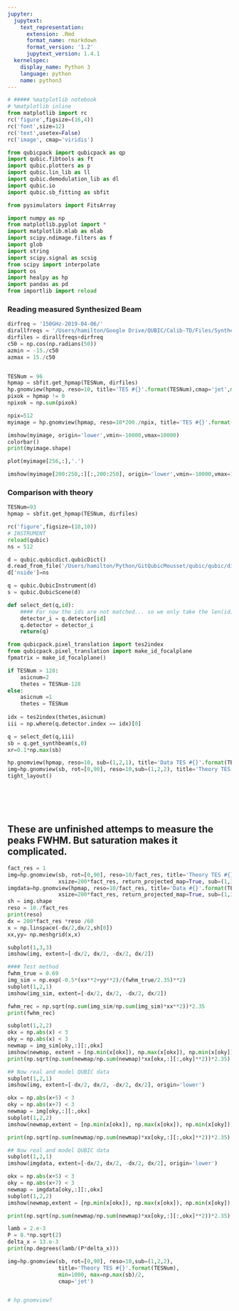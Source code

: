 ```yaml
---
jupyter:
  jupytext:
    text_representation:
      extension: .Rmd
      format_name: rmarkdown
      format_version: '1.2'
      jupytext_version: 1.4.1
  kernelspec:
    display_name: Python 3
    language: python
    name: python3
---
```


```python
# ##### %matplotlib notebook
# %matplotlib inline
from matplotlib import rc
rc('figure',figsize=(16,4))
rc('font',size=12)
rc('text',usetex=False)
rc('image', cmap='viridis')

from qubicpack import qubicpack as qp
import qubic.fibtools as ft
import qubic.plotters as p
import qubic.lin_lib as ll
import qubic.demodulation_lib as dl
import qubic.io
import qubic.sb_fitting as sbfit

from pysimulators import FitsArray

import numpy as np
from matplotlib.pyplot import *
import matplotlib.mlab as mlab
import scipy.ndimage.filters as f
import glob
import string
import scipy.signal as scsig
from scipy import interpolate
import os
import healpy as hp
import pandas as pd
from importlib import reload

```

### Reading measured Synthesized Beam

```python
dirfreq = '150GHz-2019-04-06/'
dirallfreqs = '/Users/hamilton/Google Drive/QUBIC/Calib-TD/Files/Synthesized Beams/Synthesized_Beams_Files/'
dirfiles = dirallfreqs+dirfreq
c50 = np.cos(np.radians(50))
azmin = -15./c50
azmax = 15./c50


TESNum = 96
hpmap = sbfit.get_hpmap(TESNum, dirfiles)
hp.gnomview(hpmap, reso=10, title='TES #{}'.format(TESNum),cmap='jet',max=np.max(hpmap)/5,min=0)
pixok = hpmap != 0
npixok = np.sum(pixok)
```

```python
npix=512
myimage = hp.gnomview(hpmap, reso=10*200./npix, title='TES #{}'.format(TESNum),cmap='jet',max=np.max(hpmap)/5,min=0, return_projected_map=True,xsize=npix)
```

```python
imshow(myimage, origin='lower',vmin=-10000,vmax=10000)
colorbar()
print(myimage.shape)
```

```python
plot(myimage[256,:],'.')
```

```python
imshow(myimage[200:250,:][:,200:250], origin='lower',vmin=-10000,vmax=10000)

```

### Comparison with theory

```python
TESNum=93
hpmap = sbfit.get_hpmap(TESNum, dirfiles)

rc('figure',figsize=(10,10))
# INSTRUMENT
reload(qubic)
ns = 512

d = qubic.qubicdict.qubicDict()
d.read_from_file('/Users/hamilton/Python/GitQubicMousset/qubic/qubic/dicts/global_source_oneDet.dict')
d['nside']=ns

q = qubic.QubicInstrument(d)
s = qubic.QubicScene(d)

def select_det(q,id):
    #### For now the ids are not matched... so we only take the len(id) first detectors...
    detector_i = q.detector[id]
    q.detector = detector_i
    return(q)

from qubicpack.pixel_translation import tes2index
from qubicpack.pixel_translation import make_id_focalplane
fpmatrix = make_id_focalplane()

if TESNum > 128: 
    asicnum=2
    thetes = TESNum-128
else:
    asicnum =1
    thetes = TESNum
    
idx = tes2index(thetes,asicnum)
iii = np.where(q.detector.index == idx)[0]

q = select_det(q,iii)
sb = q.get_synthbeam(s,0)
xr=0.1*np.max(sb)

hp.gnomview(hpmap, reso=10, sub=(1,2,1), title='Data TES #{}'.format(TESNum))
img=hp.gnomview(sb, rot=[0,90], reso=10,sub=(1,2,2), title='Theory TES #{}'.format(TESNum))
tight_layout()
```

```python

```

```python

```

```python

```

```python

```

```python

```

## These are unfinished attemps to measure the peaks FWHM. But saturation makes it complicated.

```python
fact_res = 1
img=hp.gnomview(sb, rot=[0,90], reso=10/fact_res, title='Theory TES #{}'.format(TESNum), 
                xsize=200*fact_res, return_projected_map=True, sub=(1,3,1))
imgdata=hp.gnomview(hpmap, reso=10/fact_res, title='Data #{}'.format(TESNum), 
                xsize=200*fact_res, return_projected_map=True, sub=(1,3,2))
sh = img.shape
reso = 10./fact_res
print(reso)
dx = 200*fact_res *reso /60
x = np.linspace(-dx/2,dx/2,sh[0])
xx,yy= np.meshgrid(x,x)

subplot(1,3,3)
imshow(img, extent=[-dx/2, dx/2, -dx/2, dx/2])

```

```python
#### Test method
fwhm_true = 0.69
img_sim = np.exp(-0.5*(xx**2+yy**2)/(fwhm_true/2.35)**2)
subplot(1,2,1)
imshow(img_sim, extent=[-dx/2, dx/2, -dx/2, dx/2])

fwhm_rec = np.sqrt(np.sum(img_sim/np.sum(img_sim)*xx**2))*2.35
print(fwhm_rec)

subplot(1,2,2)
okx = np.abs(x) < 3
oky = np.abs(x) < 3
newmap = img_sim[oky,:][:,okx]
imshow(newmap, extent = [np.min(x[okx]), np.max(x[okx]), np.min(x[oky]), np.max(x[oky])])
print(np.sqrt(np.sum(newmap/np.sum(newmap)*xx[okx,:][:,oky]**2))*2.35)
```

```python
## Now real and model QUBIC data
subplot(1,2,1)
imshow(img, extent=[-dx/2, dx/2, -dx/2, dx/2], origin='lower')

okx = np.abs(x+5) < 3
oky = np.abs(x+7) < 3
newmap = img[oky,:][:,okx]
subplot(1,2,2)
imshow(newmap,extent = [np.min(x[okx]), np.max(x[okx]), np.min(x[oky]), np.max(x[oky])], origin='lower')

print(np.sqrt(np.sum(newmap/np.sum(newmap)*xx[oky,:][:,okx]**2))*2.35)
```

```python
## Now real and model QUBIC data
subplot(1,2,1)
imshow(imgdata, extent=[-dx/2, dx/2, -dx/2, dx/2], origin='lower')

okx = np.abs(x+5) < 3
oky = np.abs(x+7) < 3
newmap = imgdata[oky,:][:,okx]
subplot(1,2,2)
imshow(newmap,extent = [np.min(x[okx]), np.max(x[okx]), np.min(x[oky]), np.max(x[oky])], origin='lower')

print(np.sqrt(np.sum(newmap/np.sum(newmap)*xx[oky,:][:,okx]**2))*2.35)
```

```python
lamb = 2.e-3
P = 8.*np.sqrt(2)
delta_x = 13.e-3
print(np.degrees(lamb/(P*delta_x)))

```

```python

img=hp.gnomview(sb, rot=[0,90], reso=10,sub=(1,2,2), 
                title='Theory TES #{}'.format(TESNum),
                min=1000, max=np.max(sb)/2, 
                cmap='jet')



```

```python
# hp.gnomview?
```

```python

```
